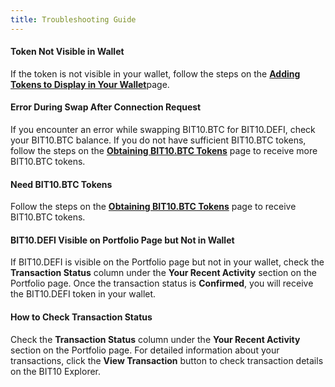 ```yaml
---
title: Troubleshooting Guide
---
```


#### Token Not Visible in Wallet

If the token is not visible in your wallet, follow the steps on the [**Adding Tokens to Display in Your Wallet**](3_adding-tokens-to-display-in-your-wallet)page.

#### Error During Swap After Connection Request

If you encounter an error while swapping BIT10.BTC for BIT10.DEFI, check your BIT10.BTC balance. If you do not have sufficient BIT10.BTC tokens, follow the steps on the [**Obtaining BIT10.BTC Tokens**](2_obtaining-bit10btc-tokens) page to receive more BIT10.BTC tokens.

#### Need BIT10.BTC Tokens

Follow the steps on the [**Obtaining BIT10.BTC Tokens**](2_obtaining-bit10btc-tokens) page to receive BIT10.BTC tokens.

#### BIT10.DEFI Visible on Portfolio Page but Not in Wallet

If BIT10.DEFI is visible on the Portfolio page but not in your wallet, check the **Transaction Status** column under the **Your Recent Activity** section on the Portfolio page. Once the transaction status is **Confirmed**, you will receive the BIT10.DEFI token in your wallet.

#### How to Check Transaction Status

Check the **Transaction Status** column under the **Your Recent Activity** section on the Portfolio page. For detailed information about your transactions, click the **View Transaction** button to check transaction details on the BIT10 Explorer.
